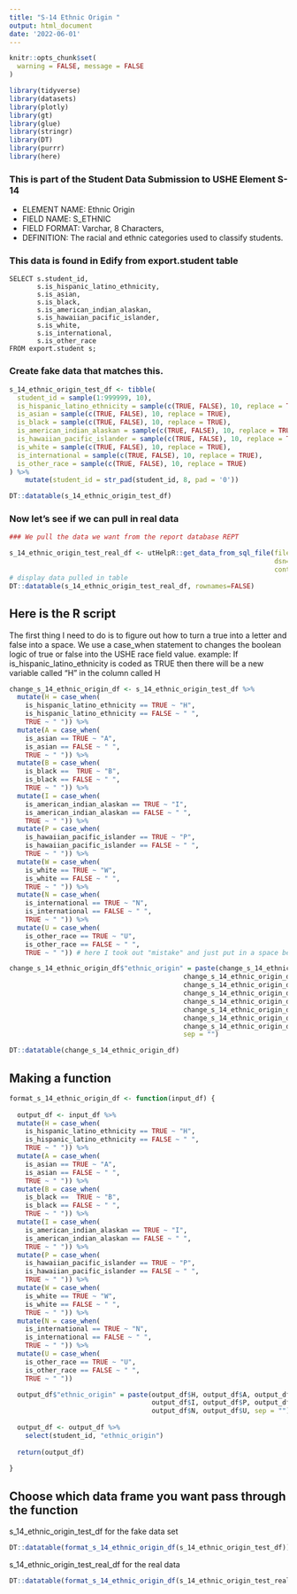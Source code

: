 ```yaml
---
title: "S-14 Ethnic Origin "
output: html_document
date: '2022-06-01'
---
```


```r
knitr::opts_chunk$set(
  warning = FALSE, message = FALSE
)
```

```r
library(tidyverse)
library(datasets)
library(plotly)
library(gt)
library(glue)
library(stringr)
library(DT)
library(purrr)
library(here)
```
### This is part of the Student Data Submission to USHE Element S-14
* ELEMENT NAME: Ethnic Origin 
* FIELD NAME: S_ETHNIC 
* FIELD FORMAT: Varchar, 8 Characters,  
* DEFINITION: The racial and ethnic categories used to classify students.

### This data is found in Edify from export.student table
```{}
SELECT s.student_id,
       s.is_hispanic_latino_ethnicity,
       s.is_asian,
       s.is_black,
       s.is_american_indian_alaskan,
       s.is_hawaiian_pacific_islander,
       s.is_white,
       s.is_international,
       s.is_other_race
FROM export.student s;
```


### Create fake data that matches this.

```r
s_14_ethnic_origin_test_df <- tibble(
  student_id = sample(1:999999, 10),
  is_hispanic_latino_ethnicity = sample(c(TRUE, FALSE), 10, replace = TRUE),
  is_asian = sample(c(TRUE, FALSE), 10, replace = TRUE),
  is_black = sample(c(TRUE, FALSE), 10, replace = TRUE),
  is_american_indian_alaskan = sample(c(TRUE, FALSE), 10, replace = TRUE),
  is_hawaiian_pacific_islander = sample(c(TRUE, FALSE), 10, replace = TRUE),
  is_white = sample(c(TRUE, FALSE), 10, replace = TRUE),
  is_international = sample(c(TRUE, FALSE), 10, replace = TRUE),
  is_other_race = sample(c(TRUE, FALSE), 10, replace = TRUE)
) %>% 
    mutate(student_id = str_pad(student_id, 8, pad = '0'))

DT::datatable(s_14_ethnic_origin_test_df)
```

### Now let's see if we can pull in real data

```r
### We pull the data we want from the report database REPT 

s_14_ethnic_origin_test_real_df <- utHelpR::get_data_from_sql_file(file_name="s_14.sql",
                                                                   dsn="edify",
                                                                   context="sandbox")
# display data pulled in table
DT::datatable(s_14_ethnic_origin_test_real_df, rownames=FALSE)
```


## Here is the R script

The first thing I need to do is to figure out how to turn a true into a letter and false into a space. We use a case_when statement to changes the boolean logic of true or false into the USHE race field value. example: If is_hispanic_latino_ethnicity is coded as TRUE then there will be a new variable called "H" in the column called H

```r

change_s_14_ethnic_origin_df <- s_14_ethnic_origin_test_df %>%  
  mutate(H = case_when(
    is_hispanic_latino_ethnicity == TRUE ~ "H",
    is_hispanic_latino_ethnicity == FALSE ~ " ",
    TRUE ~ " ")) %>% 
  mutate(A = case_when(
    is_asian == TRUE ~ "A",
    is_asian == FALSE ~ " ",
    TRUE ~ " ")) %>%
  mutate(B = case_when(
    is_black ==  TRUE ~ "B",
    is_black == FALSE ~ " ",
    TRUE ~ " ")) %>%
  mutate(I = case_when(
    is_american_indian_alaskan == TRUE ~ "I",
    is_american_indian_alaskan == FALSE ~ " ",
    TRUE ~ " ")) %>%
  mutate(P = case_when(
    is_hawaiian_pacific_islander == TRUE ~ "P",
    is_hawaiian_pacific_islander == FALSE ~ " ",
    TRUE ~ " ")) %>%
  mutate(W = case_when(
    is_white == TRUE ~ "W",
    is_white == FALSE ~ " ",
    TRUE ~ " ")) %>%
  mutate(N = case_when(
    is_international == TRUE ~ "N",
    is_international == FALSE ~ " ",
    TRUE ~ " ")) %>%
  mutate(U = case_when(
    is_other_race == TRUE ~ "U",
    is_other_race == FALSE ~ " ",
    TRUE ~ " ")) # here I took out "mistake" and just put in a space because it was NA

change_s_14_ethnic_origin_df$"ethnic_origin" = paste(change_s_14_ethnic_origin_df$H, 
                                            change_s_14_ethnic_origin_df$A, 
                                            change_s_14_ethnic_origin_df$B,
                                            change_s_14_ethnic_origin_df$I,
                                            change_s_14_ethnic_origin_df$P, 
                                            change_s_14_ethnic_origin_df$W,
                                            change_s_14_ethnic_origin_df$N, 
                                            change_s_14_ethnic_origin_df$U,
                                            sep = "")

DT::datatable(change_s_14_ethnic_origin_df)

```


## Making a function

```r

format_s_14_ethnic_origin_df <- function(input_df) {
  
  output_df <- input_df %>%  
  mutate(H = case_when(
    is_hispanic_latino_ethnicity == TRUE ~ "H",
    is_hispanic_latino_ethnicity == FALSE ~ " ",
    TRUE ~ " ")) %>% 
  mutate(A = case_when(
    is_asian == TRUE ~ "A",
    is_asian == FALSE ~ " ",
    TRUE ~ " ")) %>%
  mutate(B = case_when(
    is_black ==  TRUE ~ "B",
    is_black == FALSE ~ " ",
    TRUE ~ " ")) %>%
  mutate(I = case_when(
    is_american_indian_alaskan == TRUE ~ "I",
    is_american_indian_alaskan == FALSE ~ " ",
    TRUE ~ " ")) %>%
  mutate(P = case_when(
    is_hawaiian_pacific_islander == TRUE ~ "P",
    is_hawaiian_pacific_islander == FALSE ~ " ",
    TRUE ~ " ")) %>%
  mutate(W = case_when(
    is_white == TRUE ~ "W",
    is_white == FALSE ~ " ",
    TRUE ~ " ")) %>%
  mutate(N = case_when(
    is_international == TRUE ~ "N",
    is_international == FALSE ~ " ",
    TRUE ~ " ")) %>%
  mutate(U = case_when(
    is_other_race == TRUE ~ "U",
    is_other_race == FALSE ~ " ",
    TRUE ~ " ")) 

  output_df$"ethnic_origin" = paste(output_df$H, output_df$A, output_df$B,
                                    output_df$I, output_df$P, output_df$W,
                                    output_df$N, output_df$U, sep = "")
  
  output_df <- output_df %>% 
    select(student_id, "ethnic_origin")
  
  return(output_df)
  
}
```
## Choose which data frame you want pass through the function 

s_14_ethnic_origin_test_df for the fake data set
```r
DT::datatable(format_s_14_ethnic_origin_df(s_14_ethnic_origin_test_df))
```

s_14_ethnic_origin_test_real_df for the real data
```r
DT::datatable(format_s_14_ethnic_origin_df(s_14_ethnic_origin_test_real_df))
```

